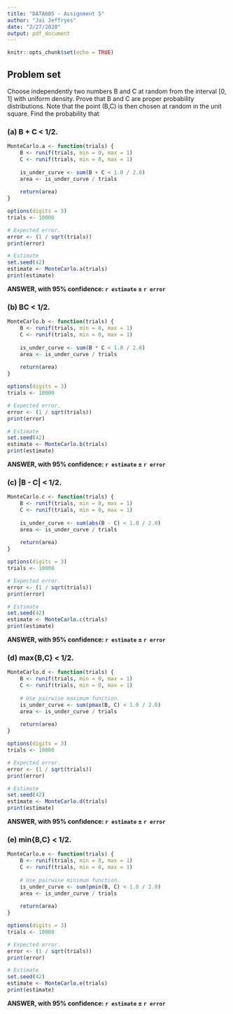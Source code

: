 ```yaml
---
title: "DATA605 - Assignment 5"
author: "Jai Jeffryes"
date: "2/27/2020"
output: pdf_document
---
```


```r
knitr::opts_chunk$set(echo = TRUE)
```

## Problem set
Choose independently two numbers B and C at random from the interval [0, 1] with uniform density. Prove that B and C are proper probability distributions.
Note that the point (B,C) is then chosen at random in the unit square.
Find the probability that

### (a) B + C < 1/2.

```r
MonteCarlo.a <- function(trials) {
	B <- runif(trials, min = 0, max = 1)
	C <- runif(trials, min = 0, max = 1)
	
	is_under_curve <- sum(B + C < 1.0 / 2.0)
	area <- is_under_curve / trials
	
	return(area)
}

options(digits = 3)
trials <- 10000

# Expected error.
error <- (1 / sqrt(trials))
print(error)

# Estimate
set.seed(42)
estimate <- MonteCarlo.a(trials)
print(estimate)
```

**ANSWER, with 95% confidence: `r estimate` $\pm$ `r error`**

### (b) BC < 1/2.

```r
MonteCarlo.b <- function(trials) {
	B <- runif(trials, min = 0, max = 1)
	C <- runif(trials, min = 0, max = 1)
	
	is_under_curve <- sum(B * C < 1.0 / 2.0)
	area <- is_under_curve / trials
	
	return(area)
}

options(digits = 3)
trials <- 10000

# Expected error.
error <- (1 / sqrt(trials))
print(error)

# Estimate
set.seed(42)
estimate <- MonteCarlo.b(trials)
print(estimate)
```

**ANSWER, with 95% confidence: `r estimate` $\pm$ `r error`**

### (c) |B - C| < 1/2.

```r
MonteCarlo.c <- function(trials) {
	B <- runif(trials, min = 0, max = 1)
	C <- runif(trials, min = 0, max = 1)
	
	is_under_curve <- sum(abs(B - C) < 1.0 / 2.0)
	area <- is_under_curve / trials
	
	return(area)
}

options(digits = 3)
trials <- 10000

# Expected error.
error <- (1 / sqrt(trials))
print(error)

# Estimate
set.seed(42)
estimate <- MonteCarlo.c(trials)
print(estimate)

```

**ANSWER, with 95% confidence: `r estimate` $\pm$ `r error`**

### (d) max{B,C} < 1/2.

```r
MonteCarlo.d <- function(trials) {
	B <- runif(trials, min = 0, max = 1)
	C <- runif(trials, min = 0, max = 1)
	
	# Use pairwise maximum function.
	is_under_curve <- sum(pmax(B, C) < 1.0 / 2.0)
	area <- is_under_curve / trials
	
	return(area)
}

options(digits = 3)
trials <- 10000

# Expected error.
error <- (1 / sqrt(trials))
print(error)

# Estimate
set.seed(42)
estimate <- MonteCarlo.d(trials)
print(estimate)
```

**ANSWER, with 95% confidence: `r estimate` $\pm$ `r error`**

### (e) min{B,C} < 1/2.
 
```r
MonteCarlo.e <- function(trials) {
	B <- runif(trials, min = 0, max = 1)
	C <- runif(trials, min = 0, max = 1)
	
	# Use pairwise minimum function.
	is_under_curve <- sum(pmin(B, C) < 1.0 / 2.0)
	area <- is_under_curve / trials
	
	return(area)
}

options(digits = 3)
trials <- 10000

# Expected error.
error <- (1 / sqrt(trials))
print(error)

# Estimate
set.seed(42)
estimate <- MonteCarlo.e(trials)
print(estimate)
```

**ANSWER, with 95% confidence: `r estimate` $\pm$ `r error`**